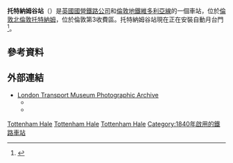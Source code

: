 {{noteTA
|T=zh-hans:托特纳姆谷站;zh-hk:托定咸谷站;zh-tw:托登罕谷站;
|1=zh-hans:托特纳姆;zh-hk:托定咸;zh-tw:托登罕;
}}
{{TfL_Translations}}
{{expand|time=2016-02-29T16:51:56+00:00}}
{{Infobox London station
| name          = 托特納姆谷<br />Tottenham Hale
| symbol        = underground
| symbol2       = rail
| image_name    = Tottenham Hale Station geograph-4042951-by-Ben-Brooksbank.jpg
| manager       = [[Abellio_Greater_Anglia|Abellio Greater Anglia]]
| fare_zone     = 3
| locale        = {{link-en|托特納姆谷|Tottenham Hale}}
| borough       = [[哈林蓋區|哈林蓋區]]
| railexits0607 = {{pad}}3.316
| railexits0708 = {{increase}} 3.754
| railexits0809 = {{increase}} 3.961
| railexits0910 = {{decrease}} 3.600
| railexits1011 = {{increase}} 3.832
| railexits1112 = {{increase}} 4.014
| railexits1213 = {{increase}} 4.544
| railexits1314 = {{increase}} 4.791
| railint1314 =    0.600
| railexits1415 = {{increase}} 5.745
| railint1415 =   {{increase}} 0.645
| years1        = 1840
| years2        = 1968
| events1       = 開通 (N&ER)
| events2       = 開通（維多利亞線）
| platforms     = 4（2個地鐵，2個國鐵）
<!--
| tubeexits06   = 7.1
| tubeexits07   = {{increase}} 7.700
| tubeexits08   = {{increase}} 8.350
| tubeexits09   = {{decrease}} 7.753 -->
| railcode      = TOM
| access        = yes
| access_note   = <ref>{{citation step free tube map}}</ref>
| latitude      = 51.588333
| longitude     = -0.059722
| dft_category  = D
}}
'''托特納姆谷站'''（{{lang-en|Tottenham Hale tube station}}）是[[英國國營鐵路公司|英國國營鐵路公司]]和[[倫敦地鐵|倫敦地鐵]][[維多利亞線|維多利亞線]]的一個車站，位於[[倫敦|倫敦]][[北倫敦|北倫敦]][[托特納姆|托特納姆]]，位於倫敦第3收費區。托特納姆谷站現在正在安裝自動月台門<ref name="planningservices.haringey.gov.uk">{{cite web|url=http://www.planningservices.haringey.gov.uk/portal/servlets/ApplicationSearchServlet?PKID=271423|title=Online Planning Services: Application Search|accessdate=2014-02-10|archive-date=2017-08-23|archive-url=https://web.archive.org/web/20170823152423/http://www.planningservices.haringey.gov.uk/portal/servlets/ApplicationSearchServlet?PKID=271423|dead-url=no}}</ref>。
==參考資料==
{{Reflist}}
==外部連結==
{{Commons category|Tottenham Hale station}}
*[http://www.ltmcollection.org/photos/index.html London Transport Museum Photographic Archive] {{Wayback|url=http://www.ltmcollection.org/photos/index.html |date=20160303203920 }}
**{{ltmcollection|nd/i0000jnd.jpg|Tottenham Hale station, 2005}}
**{{ltmcollection|n9/i0000jn9.jpg|View of escalator shaft, 2005}}
{{stn art lnk|TOM|N179LJ}}

{{倫敦地鐵維多利亞線}}

[[Category:維多利亞線車站|Tottenham Hale]]
[[Category:哈林蓋區鐵路車站|Tottenham Hale]]
[[Category:倫敦通宵地鐵車站|Tottenham Hale]]
[[Category:1840年啟用的鐵路車站|Category:1840年啟用的鐵路車站]]